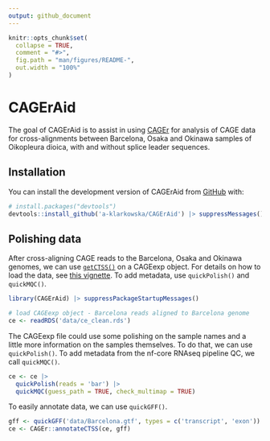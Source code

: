```yaml
---
output: github_document
---
```


<!-- README.md is generated from README.Rmd. Please edit that file -->

```r
knitr::opts_chunk$set(
  collapse = TRUE,
  comment = "#>",
  fig.path = "man/figures/README-",
  out.width = "100%"
)
```

# CAGErAid

<!-- badges: start -->
<!-- badges: end -->

The goal of CAGErAid is to assist in using [CAGEr](https://rdrr.io/bioc/CAGEr/) for analysis of CAGE data for cross-alignments between Barcelona, Osaka and Okinawa samples of Oikopleura dioica, with and without splice leader sequences.

## Installation

You can install the development version of CAGErAid from [GitHub](https://github.com/) with:

```r
# install.packages("devtools")
devtools::install_github('a-klarkowska/CAGErAid') |> suppressMessages()
```

## Polishing data

After cross-aligning CAGE reads to the Barcelona, Osaka and Okinawa genomes, we can use [`getCTSS()`](https://rdrr.io/bioc/CAGEr/man/getCTSS.html) on a CAGEexp object. For details on how to load the data, see [this vignette](vignettes/loading.Rmd). To add metadata, use `quickPolish()` and `quickMQC()`.

```r

library(CAGErAid) |> suppressPackageStartupMessages()

# load CAGEexp object - Barcelona reads aligned to Barcelona genome
ce <- readRDS('data/ce_clean.rds')

```

The CAGEexp file could use some polishing on the sample names and a little more information on the samples themselves. To do that, we can use `quickPolish()`. To add metadata from the nf-core RNAseq pipeline QC, we call `quickMQC()`.

```r

ce <- ce |> 
  quickPolish(reads = 'bar') |> 
  quickMQC(guess_path = TRUE, check_multimap = TRUE)

```

To easily annotate data, we can use `quickGFF()`.

```r

gff <- quickGFF('data/Barcelona.gtf', types = c('transcript', 'exon'))
ce <- CAGEr::annotateCTSS(ce, gff)

```
